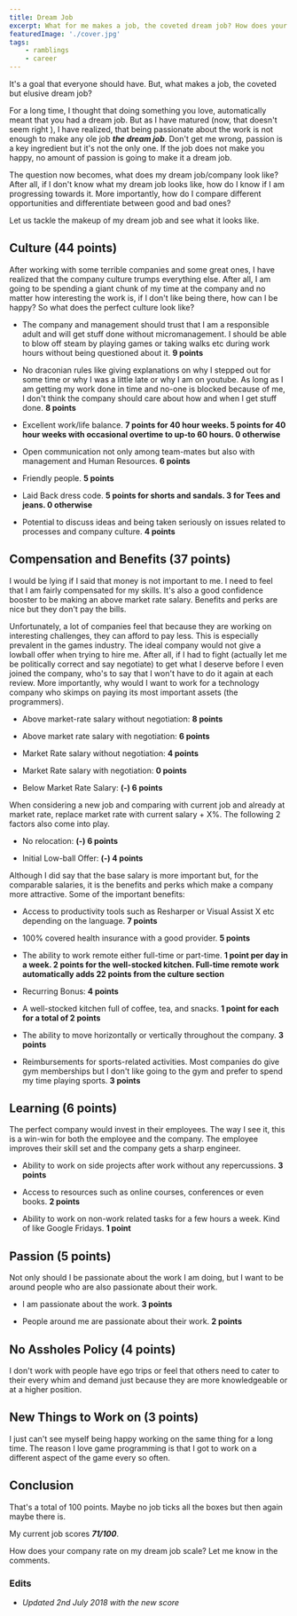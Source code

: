 ```yaml
---
title: Dream Job
excerpt: What for me makes a job, the coveted dream job? How does your company rate on my dream job scale?
featuredImage: './cover.jpg'
tags:
    - ramblings
    - career
---
```


It's a goal that everyone should have. But, what makes a job, the coveted but elusive dream job?

For a long time, I thought that doing something you love, automatically meant that you had a dream job. But as I have
matured (now, that doesn't seem right ), I have realized, that being passionate about the work is not enough to make any
ole job **_the dream job_**. Don't get me wrong, passion is a key ingredient but it's not the only one. If the job does
not make you happy, no amount of passion is going to make it a dream job.

The question now becomes, what does my dream job/company look like? After all, if I don't know what my dream job looks
like, how do I know if I am progressing towards it. More importantly, how do I compare different opportunities and
differentiate between good and bad ones?

Let us tackle the makeup of my dream job and see what it looks like.

## Culture (44 points)

After working with some terrible companies and some great ones, I have realized that the company culture trumps
everything else. After all, I am going to be spending a giant chunk of my time at the company and no matter how
interesting the work is, if I don't like being there, how can I be happy? So what does the perfect culture look like?

-   The company and management should trust that I am a responsible adult and will get stuff done without
    micromanagement. I should be able to blow off steam by playing games or taking walks etc during work hours without
    being questioned about it. **9 points**

-   No draconian rules like giving explanations on why I stepped out for some time or why I was a little late or why I
    am on youtube. As long as I am getting my work done in time and no-one is blocked because of me, I don't think the
    company should care about how and when I get stuff done. **8 points**

-   Excellent work/life balance. **7 points for 40 hour weeks. 5 points for 40 hour weeks with occasional overtime to
    up-to 60 hours. 0 otherwise**

-   Open communication not only among team-mates but also with management and Human Resources. **6 points**

-   Friendly people. **5 points**

-   Laid Back dress code. **5 points for shorts and sandals. 3 for Tees and jeans. 0 otherwise**

-   Potential to discuss ideas and being taken seriously on issues related to processes and company culture. **4
    points**

<Quote quote="Culture trumps everything else, every single time" />

## Compensation and Benefits (37 points)

I would be lying if I said that money is not important to me. I need to feel that I am fairly compensated for my skills.
It's also a good confidence booster to be making an above market rate salary. Benefits and perks are nice but they don't
pay the bills.

Unfortunately, a lot of companies feel that because they are working on interesting challenges, they can afford to pay
less. This is especially prevalent in the games industry. The ideal company would not give a lowball offer when trying
to hire me. After all, if I had to fight (actually let me be politically correct and say negotiate) to get what I
deserve before I even joined the company, who's to say that I won't have to do it again at each review. More
importantly, why would I want to work for a technology company who skimps on paying its most important assets (the
programmers).

-   Above market-rate salary without negotiation: **8 points**

-   Above market rate salary with negotiation: **6 points**

-   Market Rate salary without negotiation: **4 points**

-   Market Rate salary with negotiation: **0 points**

-   Below Market Rate Salary: **(-) 6 points**

When considering a new job and comparing with current job and already at market rate, replace market rate with current
salary + X%. The following 2 factors also come into play.

-   No relocation: **(-) 6 points**

-   Initial Low-ball Offer: **(-) 4 points**

Although I did say that the base salary is more important but, for the comparable salaries, it is the benefits and perks
which make a company more attractive. Some of the important benefits:

-   Access to productivity tools such as Resharper or Visual Assist X etc depending on the language. **7 points**

-   100% covered health insurance with a good provider. **5 points**

-   The ability to work remote either full-time or part-time. **1 point per day in a week. 2 points for the well-stocked
    kitchen. Full-time remote work automatically adds 22 points from the culture section**

-   Recurring Bonus: **4 points**

-   A well-stocked kitchen full of coffee, tea, and snacks. **1 point for each for a total of 2 points**

-   The ability to move horizontally or vertically throughout the company. **3 points**

-   Reimbursements for sports-related activities. Most companies do give gym memberships but I don't like going to the
    gym and prefer to spend my time playing sports. **3 points**

## Learning (6 points)

The perfect company would invest in their employees. The way I see it, this is a win-win for both the employee and the
company. The employee improves their skill set and the company gets a sharp engineer.

-   Ability to work on side projects after work without any repercussions. **3 points**

-   Access to resources such as online courses, conferences or even books. **2 points**

-   Ability to work on non-work related tasks for a few hours a week. Kind of like Google Fridays. **1 point**

## Passion (5 points)

Not only should I be passionate about the work I am doing, but I want to be around people who are also passionate about
their work.

-   I am passionate about the work. **3 points**

-   People around me are passionate about their work. **2 points**

## No Assholes Policy (4 points)

I don't work with people have ego trips or feel that others need to cater to their every whim and demand just because
they are more knowledgeable or at a higher position.

## New Things to Work on (3 points)

I just can't see myself being happy working on the same thing for a long time. The reason I love game programming is
that I got to work on a different aspect of the game every so often.

## Conclusion

That's a total of 100 points. Maybe no job ticks all the boxes but then again maybe there is.

My current job scores **_71/100_**.

How does your company rate on my dream job scale? Let me know in the comments.

### Edits

-   _Updated 2nd July 2018 with the new score_

